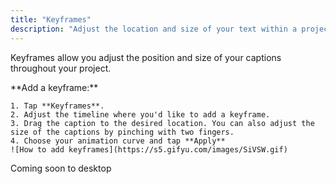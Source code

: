 ```yaml
---
title: "Keyframes"
description: "Adjust the location and size of your text within a project"
---
```


Keyframes allow you adjust the position and size of your captions throughout your project.

<Tabs>
  <Tab title="iOS">
    **Add a keyframe:**

    1. Tap **Keyframes**.
    2. Adjust the timeline where you'd like to add a keyframe.
    3. Drag the caption to the desired location. You can also adjust the size of the captions by pinching with two fingers.
    4. Choose your animation curve and tap **Apply**
    ![How to add keyframes](https://s5.gifyu.com/images/SiVSW.gif)
  </Tab>
  <Tab title="Desktop">
    Coming soon to desktop
  </Tab>
</Tabs>
